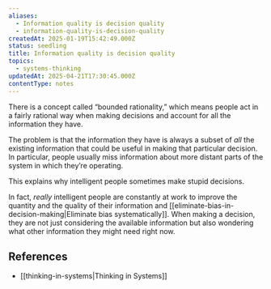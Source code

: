 ```yaml
---
aliases:
  - Information quality is decision quality
  - information-quality-is-decision-quality
createdAt: 2025-01-19T15:42:49.000Z
status: seedling
title: Information quality is decision quality
topics:
  - systems-thinking
updatedAt: 2025-04-21T17:30:45.000Z
contentType: notes
---
```

There is a concept called “bounded rationality,” which means people act in a fairly rational way when making decisions and account for all the information they have.

The problem is that the information they have is always a subset of _all_ the existing information that could be useful in making that particular decision. In particular, people usually miss information about more distant parts of the system in which they’re operating.

This explains why intelligent people sometimes make stupid decisions.

In fact, _really_ intelligent people are constantly at work to improve the quantity and the quality of their information and [[eliminate-bias-in-decision-making|Eliminate bias systematically]]. When making a decision, they are not just considering the available information but also wondering what other information they might need right now.

## References

- [[thinking-in-systems|Thinking in Systems]]
